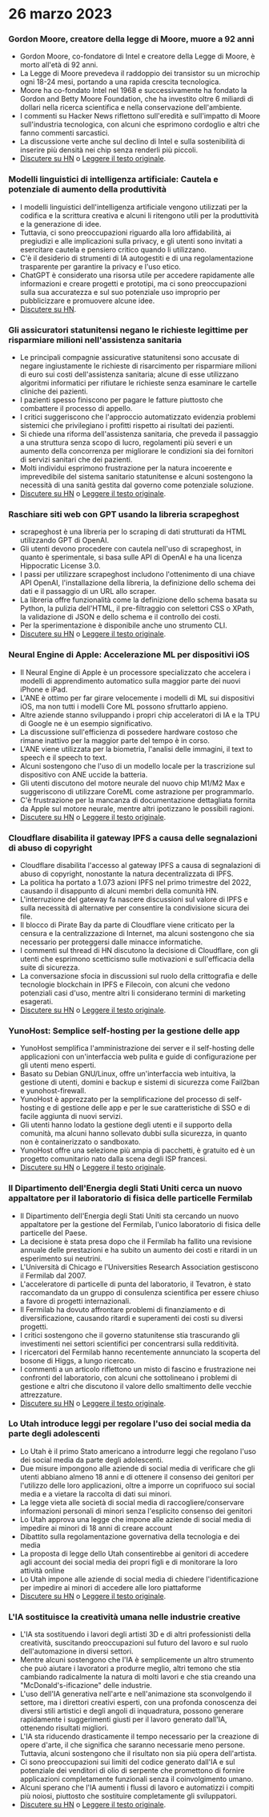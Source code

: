 

<CallToAction />

<Steps>

# 26 marzo 2023

### Gordon Moore, creatore della legge di Moore, muore a 92 anni

- Gordon Moore, co-fondatore di Intel e creatore della Legge di Moore, è morto all'età di 92 anni.
- La Legge di Moore prevedeva il raddoppio dei transistor su un microchip ogni 18-24 mesi, portando a una rapida crescita tecnologica.
- Moore ha co-fondato Intel nel 1968 e successivamente ha fondato la Gordon and Betty Moore Foundation, che ha investito oltre 6 miliardi di dollari nella ricerca scientifica e nella conservazione dell'ambiente.
- I commenti su Hacker News riflettono sull'eredità e sull'impatto di Moore sull'industria tecnologica, con alcuni che esprimono cordoglio e altri che fanno commenti sarcastici.
- La discussione verte anche sul declino di Intel e sulla sostenibilità di inserire più densità nei chip senza renderli più piccoli.
- [Discutere su HN](http://news.ycombinator.com/item?id=35297420) o [Leggere il testo originale](https://www.moore.org/article-detail?newsUrlName=in-memoriam-gordon-moore-1929-2023).

### Modelli linguistici di intelligenza artificiale: Cautela e potenziale di aumento della produttività

- I modelli linguistici dell'intelligenza artificiale vengono utilizzati per la codifica e la scrittura creativa e alcuni li ritengono utili per la produttività e la generazione di idee.
- Tuttavia, ci sono preoccupazioni riguardo alla loro affidabilità, ai pregiudizi e alle implicazioni sulla privacy, e gli utenti sono invitati a esercitare cautela e pensiero critico quando li utilizzano.
- C'è il desiderio di strumenti di IA autogestiti e di una regolamentazione trasparente per garantire la privacy e l'uso etico.
- ChatGPT è considerato una risorsa utile per accedere rapidamente alle informazioni e creare progetti e prototipi, ma ci sono preoccupazioni sulla sua accuratezza e sul suo potenziale uso improprio per pubblicizzare e promuovere alcune idee.
- [Discutere su HN](http://news.ycombinator.com/item?id=35299071).

### Gli assicuratori statunitensi negano le richieste legittime per risparmiare milioni nell'assistenza sanitaria

- Le principali compagnie assicurative statunitensi sono accusate di negare ingiustamente le richieste di risarcimento per risparmiare milioni di euro sui costi dell'assistenza sanitaria; alcune di esse utilizzano algoritmi informatici per rifiutare le richieste senza esaminare le cartelle cliniche dei pazienti.
- I pazienti spesso finiscono per pagare le fatture piuttosto che combattere il processo di appello.
- I critici suggeriscono che l'approccio automatizzato evidenzia problemi sistemici che privilegiano i profitti rispetto ai risultati dei pazienti.
- Si chiede una riforma dell'assistenza sanitaria, che preveda il passaggio a una struttura senza scopo di lucro, regolamenti più severi e un aumento della concorrenza per migliorare le condizioni sia dei fornitori di servizi sanitari che dei pazienti.
- Molti individui esprimono frustrazione per la natura incoerente e imprevedibile del sistema sanitario statunitense e alcuni sostengono la necessità di una sanità gestita dal governo come potenziale soluzione.
- [Discutere su HN](http://news.ycombinator.com/item?id=35304017) o [Leggere il testo originale](https://www.propublica.org/article/cigna-pxdx-medical-health-insurance-rejection-claims).

### Raschiare siti web con GPT usando la libreria scrapeghost

- scrapeghost è una libreria per lo scraping di dati strutturati da HTML utilizzando GPT di OpenAI.
- Gli utenti devono procedere con cautela nell'uso di scrapeghost, in quanto è sperimentale, si basa sulle API di OpenAI e ha una licenza Hippocratic License 3.0.
- I passi per utilizzare scrapeghost includono l'ottenimento di una chiave API OpenAI, l'installazione della libreria, la definizione dello schema dei dati e il passaggio di un URL allo scraper.
- La libreria offre funzionalità come la definizione dello schema basata su Python, la pulizia dell'HTML, il pre-filtraggio con selettori CSS o XPath, la validazione di JSON e dello schema e il controllo dei costi.
- Per la sperimentazione è disponibile anche uno strumento CLI.
- [Discutere su HN](http://news.ycombinator.com/item?id=35305655) o [Leggere il testo originale](https://jamesturk.github.io/scrapeghost/).

### Neural Engine di Apple: Accelerazione ML per dispositivi iOS

- Il Neural Engine di Apple è un processore specializzato che accelera i modelli di apprendimento automatico sulla maggior parte dei nuovi iPhone e iPad.
- L'ANE è ottimo per far girare velocemente i modelli di ML sui dispositivi iOS, ma non tutti i modelli Core ML possono sfruttarlo appieno.
- Altre aziende stanno sviluppando i propri chip acceleratori di IA e la TPU di Google ne è un esempio significativo.
- La discussione sull'efficienza di possedere hardware costoso che rimane inattivo per la maggior parte del tempo è in corso.
- L'ANE viene utilizzata per la biometria, l'analisi delle immagini, il text to speech e il speech to text.
- Alcuni sostengono che l'uso di un modello locale per la trascrizione sul dispositivo con ANE uccide la batteria.
- Gli utenti discutono del motore neurale del nuovo chip M1/M2 Max e suggeriscono di utilizzare CoreML come astrazione per programmarlo.
- C'è frustrazione per la mancanza di documentazione dettagliata fornita da Apple sul motore neurale, mentre altri ipotizzano le possibili ragioni.
- [Discutere su HN](http://news.ycombinator.com/item?id=35301447) o [Leggere il testo originale](https://github.com/hollance/neural-engine).

### Cloudflare disabilita il gateway IPFS a causa delle segnalazioni di abuso di copyright

- Cloudflare disabilita l'accesso al gateway IPFS a causa di segnalazioni di abuso di copyright, nonostante la natura decentralizzata di IPFS.
- La politica ha portato a 1.073 azioni IPFS nel primo trimestre del 2022, causando il disappunto di alcuni membri della comunità HN.
- L'interruzione del gateway fa nascere discussioni sul valore di IPFS e sulla necessità di alternative per consentire la condivisione sicura dei file.
- Il blocco di Pirate Bay da parte di Cloudflare viene criticato per la censura e la centralizzazione di Internet, ma alcuni sostengono che sia necessario per proteggersi dalle minacce informatiche.
- I commenti sul thread di HN discutono la decisione di Cloudflare, con gli utenti che esprimono scetticismo sulle motivazioni e sull'efficacia della suite di sicurezza.
- La conversazione sfocia in discussioni sul ruolo della crittografia e delle tecnologie blockchain in IPFS e Filecoin, con alcuni che vedono potenziali casi d'uso, mentre altri li considerano termini di marketing esagerati.
- [Discutere su HN](http://news.ycombinator.com/item?id=35300200) o [Leggere il testo originale](https://torrentfreak.com/cloudflare-disables-access-to-pirated-content-on-its-ipfs-gateway-230324/).

### YunoHost: Semplice self-hosting per la gestione delle app

- YunoHost semplifica l'amministrazione dei server e il self-hosting delle applicazioni con un'interfaccia web pulita e guide di configurazione per gli utenti meno esperti.
- Basato su Debian GNU/Linux, offre un'interfaccia web intuitiva, la gestione di utenti, domini e backup e sistemi di sicurezza come Fail2ban e yunohost-firewall.
- YunoHost è apprezzato per la semplificazione del processo di self-hosting e di gestione delle app e per le sue caratteristiche di SSO e di facile aggiunta di nuovi servizi.
- Gli utenti hanno lodato la gestione degli utenti e il supporto della comunità, ma alcuni hanno sollevato dubbi sulla sicurezza, in quanto non è containerizzato o sandboxato.
- YunoHost offre una selezione più ampia di pacchetti, è gratuito ed è un progetto comunitario nato dalla scena degli ISP francesi.
- [Discutere su HN](http://news.ycombinator.com/item?id=35300482) o [Leggere il testo originale](https://yunohost.org).

### Il Dipartimento dell'Energia degli Stati Uniti cerca un nuovo appaltatore per il laboratorio di fisica delle particelle Fermilab

- Il Dipartimento dell'Energia degli Stati Uniti sta cercando un nuovo appaltatore per la gestione del Fermilab, l'unico laboratorio di fisica delle particelle del Paese.
- La decisione è stata presa dopo che il Fermilab ha fallito una revisione annuale delle prestazioni e ha subito un aumento dei costi e ritardi in un esperimento sui neutrini.
- L'Università di Chicago e l'Universities Research Association gestiscono il Fermilab dal 2007.
- L'acceleratore di particelle di punta del laboratorio, il Tevatron, è stato raccomandato da un gruppo di consulenza scientifica per essere chiuso a favore di progetti internazionali.
- Il Fermilab ha dovuto affrontare problemi di finanziamento e di diversificazione, causando ritardi e superamenti dei costi su diversi progetti.
- I critici sostengono che il governo statunitense stia trascurando gli investimenti nei settori scientifici per concentrarsi sulla redditività.
- I ricercatori del Fermilab hanno recentemente annunciato la scoperta del bosone di Higgs, a lungo ricercato.
- I commenti a un articolo riflettono un misto di fascino e frustrazione nei confronti del laboratorio, con alcuni che sottolineano i problemi di gestione e altri che discutono il valore dello smaltimento delle vecchie attrezzature.
- [Discutere su HN](http://news.ycombinator.com/item?id=35303391) o [Leggere il testo originale](https://www.science.org/content/article/major-shake-coming-fermilab-troubled-u-s-particle-physics-center).

### Lo Utah introduce leggi per regolare l'uso dei social media da parte degli adolescenti

- Lo Utah è il primo Stato americano a introdurre leggi che regolano l'uso dei social media da parte degli adolescenti.
- Due misure impongono alle aziende di social media di verificare che gli utenti abbiano almeno 18 anni e di ottenere il consenso dei genitori per l'utilizzo delle loro applicazioni, oltre a imporre un coprifuoco sui social media e a vietare la raccolta di dati sui minori.
- La legge vieta alle società di social media di raccogliere/conservare informazioni personali di minori senza l'esplicito consenso dei genitori
- Lo Utah approva una legge che impone alle aziende di social media di impedire ai minori di 18 anni di creare account
- Dibattito sulla regolamentazione governativa della tecnologia e dei media
- La proposta di legge dello Utah consentirebbe ai genitori di accedere agli account dei social media dei propri figli e di monitorare la loro attività online
- Lo Utah impone alle aziende di social media di chiedere l'identificazione per impedire ai minori di accedere alle loro piattaforme
- [Discutere su HN](http://news.ycombinator.com/item?id=35307647) o [Leggere il testo originale](https://www.bbc.com/news/world-us-canada-65060733).

### L'IA sostituisce la creatività umana nelle industrie creative

- L'IA sta sostituendo i lavori degli artisti 3D e di altri professionisti della creatività, suscitando preoccupazioni sul futuro del lavoro e sul ruolo dell'automazione in diversi settori.
- Mentre alcuni sostengono che l'IA è semplicemente un altro strumento che può aiutare i lavoratori a produrre meglio, altri temono che stia cambiando radicalmente la natura di molti lavori e che stia creando una "McDonald's-ificazione" delle industrie.
- L'uso dell'IA generativa nell'arte e nell'animazione sta sconvolgendo il settore, ma i direttori creativi esperti, con una profonda conoscenza dei diversi stili artistici e degli angoli di inquadratura, possono generare rapidamente i suggerimenti giusti per il lavoro generato dall'IA, ottenendo risultati migliori.
- L'IA sta riducendo drasticamente il tempo necessario per la creazione di opere d'arte, il che significa che saranno necessarie meno persone. Tuttavia, alcuni sostengono che il risultato non sia più opera dell'artista.
- Ci sono preoccupazioni sui limiti del codice generato dall'IA e sul potenziale dei venditori di olio di serpente che promettono di fornire applicazioni completamente funzionali senza il coinvolgimento umano.
- Alcuni sperano che l'IA aumenti i flussi di lavoro e automatizzi i compiti più noiosi, piuttosto che sostituire completamente gli sviluppatori.
- [Discutere su HN](http://news.ycombinator.com/item?id=35308498) o [Leggere il testo originale](https://reddit.com/r/blender/comments/121lhfq/i_lost_everything_that_made_me_love_my_job/).

</Steps>
